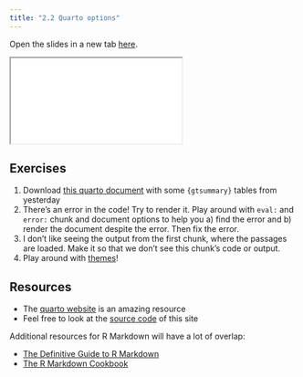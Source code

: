 ```yaml
---
title: "2.2 Quarto options"
---
```


Open the slides in a new tab [here](slides/02-quarto2.qmd){target="_blank"}.

<div>

```{=html}
<iframe class="slide-deck" src="slides/02-quarto2.html"></iframe>
```

</div>

## Exercises

1. Download [this quarto document](slides/_gtsummary_quarto.qmd) with some `{gtsummary}` tables from yesterday
2. There's an error in the code! Try to render it. Play around with `eval:` and `error:` chunk and document options to help you a) find the error and b) render the document despite the error. Then fix the error. 
3. I don't like seeing the output from the first chunk, where the passages are loaded. Make it so that we don't see this chunk's code or output.
4. Play around with [themes](https://quarto.org/docs/output-formats/html-themes.html)!

## Resources

-   The [quarto website](https://quarto.org/docs/guide/) is an amazing resource
-   Feel free to look at the [source code](https://github.com/louisahsmith/epi590r-2023) of this site

Additional resources for R Markdown will have a lot of overlap:

-   [The Definitive Guide to R Markdown](https://bookdown.org/yihui/rmarkdown/)
-   [The R Markdown Cookbook](https://bookdown.org/yihui/rmarkdown-cookbook/)
